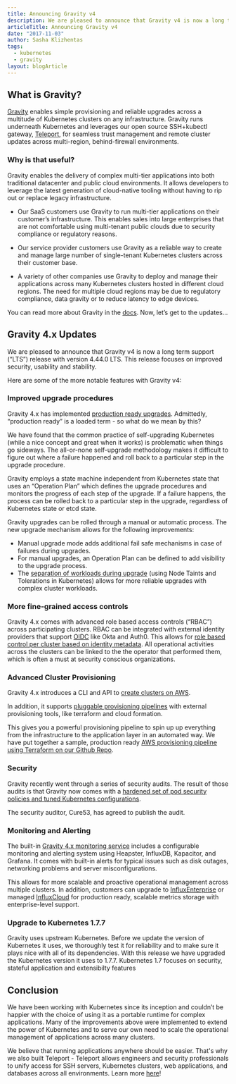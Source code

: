 ```yaml
---
title: Announcing Gravity v4
description: We are pleased to announce that Gravity v4 is now a long term support release with version 4.44.0 LTS. This release focuses on improved security, usability and stability.
articleTitle: Announcing Gravity v4
date: "2017-11-03"
author: Sasha Klizhentas
tags:
  - kubernetes
  - gravity
layout: blogArticle
---
```



## What is Gravity?

[Gravity](https://goteleport.com/) enables simple provisioning and reliable upgrades across a multitude
of Kubernetes clusters on any infrastructure. Gravity runs underneath
Kubernetes and leverages our open source SSH+kubectl gateway,
[Teleport](https://goteleport.com/), for seamless trust management
and remote cluster updates across multi-region, behind-firewall environments.

### Why is that useful?

Gravity enables the delivery of complex multi-tier applications into both
traditional datacenter and public cloud environments. It allows developers to
leverage the latest generation of cloud-native tooling without having to rip
out or replace legacy infrastructure.

- Our SaaS customers use Gravity to run multi-tier applications on their
  customer’s infrastructure. This enables sales into large enterprises that are
  not comfortable using multi-tenant public clouds due to security compliance
  or regulatory reasons.

- Our service provider customers use Gravity as a reliable way to create and
  manage large number of single-tenant Kubernetes clusters across their
  customer base.

- A variety of other companies use Gravity to deploy and manage their
  applications across many Kubernetes clusters hosted in different cloud
  regions. The need for multiple cloud regions may be due to regulatory
  compliance, data gravity or to reduce latency to edge devices.

You can read more about Gravity in the [docs](https://goteleport.com/gravity/docs/). Now, let’s get to the updates...

## Gravity 4.x Updates

We are pleased to announce that Gravity v4 is now a long term support (“LTS”) release with version 4.44.0 LTS. This release focuses on improved security, usability and stability.

Here are some of the more notable features with Gravity v4:

### Improved upgrade procedures

Gravity 4.x has implemented [production ready upgrades](https://goteleport.com/gravity/docs/cluster/#updating-a-cluster). Admittedly, “production ready” is a loaded term - so what do we mean by this?

We have found that the common practice of self-upgrading Kubernetes (while a nice concept and great when it works) is problematic when things go sideways. The all-or-none self-upgrade methodology makes it difficult to figure out where a failure happened and roll back to a particular step in the upgrade procedure.

Gravity employs a state machine independent from Kubernetes state that uses an “Operation Plan” which defines the upgrade procedures and monitors the progress of each step of the upgrade. If a failure happens, the process can be rolled back to a particular step in the upgrade, regardless of Kubernetes state or etcd state.

Gravity upgrades can be rolled through a manual or automatic process. The new upgrade mechanism allows for the following improvements:

- Manual upgrade mode adds additional fail safe mechanisms in case of failures during upgrades.
- For manual upgrades, an Operation Plan can be defined to add visibility to the upgrade process.
- The [separation of workloads during upgrade](https://goteleport.com/gravity/docs/cluster/#separation-of-workloads) (using Node Taints and Tolerations in Kubernetes) allows for more reliable upgrades with complex cluster workloads.

### More fine-grained access controls

Gravity 4.x comes with advanced role based access controls (“RBAC”) across participating clusters. RBAC can be integrated with external identity providers that support [OIDC](https://goteleport.com/blog/how-oidc-authentication-works/) like Okta and Auth0. This allows for [role based control per cluster based on identity metadata](https://goteleport.com/gravity/docs/#controlling-access-to-clusters). All operational activities across the clusters can be linked to the the operator that performed them, which is often a must at security conscious organizations.

### Advanced Cluster Provisioning

Gravity 4.x introduces a CLI and API to [create clusters on AWS](https://goteleport.com/gravity/docs).

In addition, it supports [pluggable provisioning pipelines](https://goteleport.com/gravity/docs) with external provisioning tools, like terraform and cloud formation.

This gives you a powerful provisioning pipeline to spin up up everything from the infrastructure to the application layer in an automated way. We have put together a sample, production ready [AWS provisioning pipeline using Terraform on our Github Repo](https://github.com/gravitational/provisioner).

### Security

Gravity recently went through a series of security audits. The result of those audits is that Gravity now comes with a [hardened set of pod security policies and tuned Kubernetes configurations](https://goteleport.com/gravity/docs/cluster/#securing-a-cluster).

The security auditor, Cure53, has agreed to publish the audit.

### Monitoring and Alerting

The built-in [Gravity 4.x monitoring service](https://goteleport.com/gravity/docs/monitoring/) includes a configurable monitoring and alerting system using Heapster, InfluxDB, Kapacitor, and Grafana. It comes with built-in alerts for typical issues such as disk outages, networking problems and server misconfigurations.

This allows for more scalable and proactive operational management across multiple clusters. In addition, customers can upgrade to [InfluxEnterprise](https://www.influxdata.com/influxenterprise/) or managed [InfluxCloud](https://www.influxdata.com/influxcloud/) for production ready, scalable metrics storage with enterprise-level support.

<EmailSubscribeViolet />

### Upgrade to Kubernetes 1.7.7

Gravity uses upstream Kubernetes. Before we update the version of Kubernetes it uses, we thoroughly test it for reliability and to make sure it plays nice with all of its dependencies. With this release we have upgraded the Kubernetes version it uses to 1.7.7. Kubernetes 1.7 focuses on security, stateful application and extensibilty features

## Conclusion

We have been working with Kubernetes since its inception and couldn’t be happier with the choice of using it as a portable runtime for complex applications. Many of the improvements above were implemented to extend the power of Kubernetes and to serve our own need to scale the operational management of applications across many clusters.

We believe that running applications anywhere should be easier. That's why we also built Teleport - Teleport allows engineers and security professionals to unify access for SSH servers, Kubernetes clusters, web applications, and databases across all environments. Learn more [here](https://goteleport.com/)!
